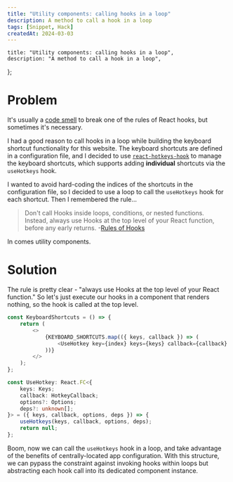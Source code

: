 ```yaml
---
title: "Utility components: calling hooks in a loop"
description: A method to call a hook in a loop
tags: [Snippet, Hack]
createdAt: 2024-03-03
---
```


	title: "Utility components: calling hooks in a loop",
	description: "A method to call a hook in a loop",
};

# Problem

It's usually a [code smell](https://en.wikipedia.org/wiki/Code_smell) to break one of the rules of React hooks, but sometimes it's necessary.

I had a good reason to call hooks in a loop while building the keyboard shortcut functionality for this website. The keyboard shortcuts are defined in a configuration file, and I decided to use [`react-hotkeys-hook`](https://www.npmjs.com/package/react-hotkeys-hook) to manage the keyboard shortcuts, which supports adding **individual** shortcuts via the `useHotkeys` hook.

I wanted to avoid hard-coding the indices of the shortcuts in the configuration file, so I decided to use a loop to call the `useHotkeys` hook for each shortcut. Then I remembered the rule...

> Don't call Hooks inside loops, conditions, or nested functions. Instead, always use Hooks at the top level of your React function, before any early returns. -[Rules of Hooks](https://reactjs.org/docs/hooks-rules.html#only-call-hooks-at-the-top-level)

In comes utility components.

# Solution

The rule is pretty clear - "always use Hooks at the top level of your React function." So let's just execute our hooks in a component that renders nothing, so the hook is called at the top level.

```typescript
const KeyboardShortcuts = () => {
	return (
		<>
			{KEYBOARD_SHORTCUTS.map(({ keys, callback }) => (
				<UseHotkey key={index} keys={keys} callback={callback} />
			))}
		</>
	);
};

const UseHotkey: React.FC<{
	keys: Keys;
	callback: HotkeyCallback;
	options?: Options;
	deps?: unknown[];
}> = ({ keys, callback, options, deps }) => {
	useHotkeys(keys, callback, options, deps);
	return null;
};
```

Boom, now we can call the `useHotkeys` hook in a loop, and take advantage of the benefits of centrally-located app configuration.
With this structure, we can pypass the constraint against invoking hooks within loops but abstracting each hook call into its dedicated component instance.
